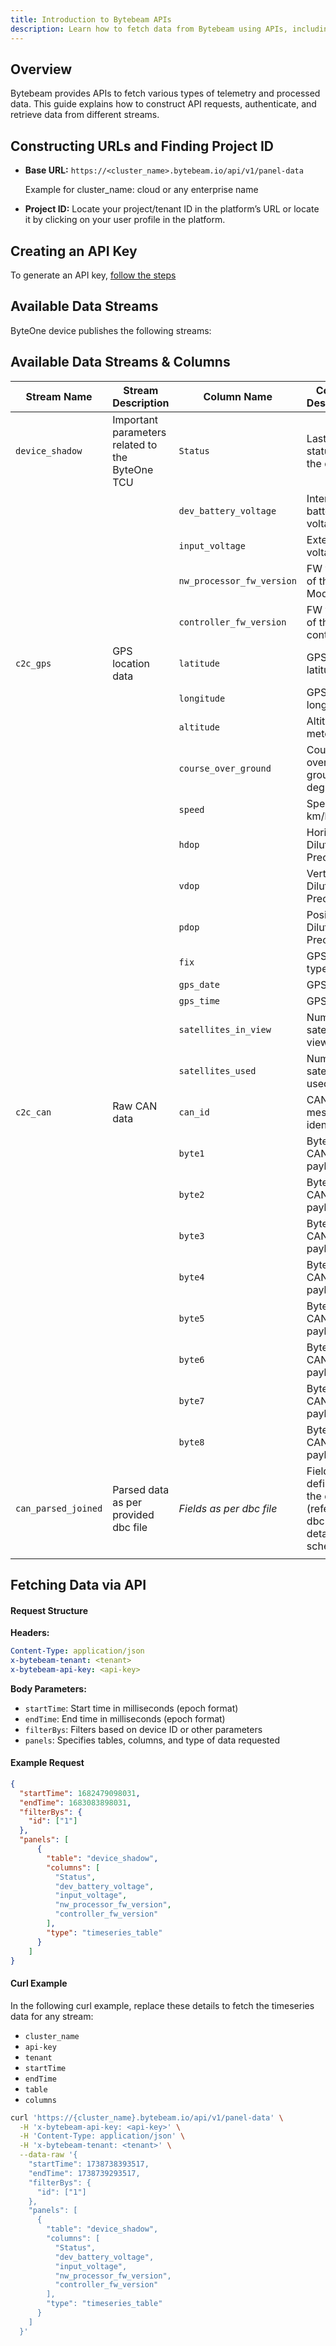 ```yaml
---
title: Introduction to Bytebeam APIs
description: Learn how to fetch data from Bytebeam using APIs, including constructing URLs, creating API keys, and fetching time-series data.
---
```


## Overview
Bytebeam provides APIs to fetch various types of telemetry and processed data. This guide explains how to construct API requests, authenticate, and retrieve data from different streams.

## Constructing URLs and Finding Project ID

- **Base URL:** `https://<cluster_name>.bytebeam.io/api/v1/panel-data` 

  Example for cluster_name: cloud or any enterprise name
- **Project ID:** Locate your project/tenant ID in the platform’s URL or locate it by clicking on your user profile in the platform.

## Creating an API Key

To generate an API key, [follow the steps](/platform-guide/api-keys/create-an-api-key)


## Available Data Streams

ByteOne device publishes the following streams:

## Available Data Streams & Columns

| **Stream Name**      | **Stream Description**                               | **Column Name**             | **Column Description**                                                   |
|----------------------|------------------------------------------------------|-----------------------------|---------------------------------------------------------------------------|
| `device_shadow`      | Important parameters related to the ByteOne TCU     | `Status`                    | Last known status of the device                                           |
|                      |                                                      | `dev_battery_voltage`       | Internal battery voltage                                                  |
|                      |                                                      | `input_voltage`             | External voltage                                                          |
|                      |                                                      | `nw_processor_fw_version`   | FW version of the GSM Modem                                               |
|                      |                                                      | `controller_fw_version`     | FW version of the controller                                              |
| `c2c_gps`            | GPS location data                                    | `latitude`                  | GPS latitude                                                              |
|                      |                                                      | `longitude`                 | GPS longitude                                                             |
|                      |                                                      | `altitude`                  | Altitude in meters                                                        |
|                      |                                                      | `course_over_ground`        | Course over ground in degrees                                             |
|                      |                                                      | `speed`                     | Speed in km/h                                                             |
|                      |                                                      | `hdop`                      | Horizontal Dilution of Precision                                          |
|                      |                                                      | `vdop`                      | Vertical Dilution of Precision                                            |
|                      |                                                      | `pdop`                      | Position Dilution of Precision                                            |
|                      |                                                      | `fix`                       | GPS fix type                                                              |
|                      |                                                      | `gps_date`                  | GPS date                                                                  |
|                      |                                                      | `gps_time`                  | GPS time                                                                  |
|                      |                                                      | `satellites_in_view`        | Number of satellites in view                                              |
|                      |                                                      | `satellites_used`           | Number of satellites used                                                 |
| `c2c_can`            | Raw CAN data                                         | `can_id`                    | CAN message identifier                                                    |
|                      |                                                      | `byte1`                     | Byte 1 of CAN data payload                                                |
|                      |                                                      | `byte2`                     | Byte 2 of CAN data payload                                                |
|                      |                                                      | `byte3`                     | Byte 3 of CAN data payload                                                |
|                      |                                                      | `byte4`                     | Byte 4 of CAN data payload                                                |
|                      |                                                      | `byte5`                     | Byte 5 of CAN data payload                                                |
|                      |                                                      | `byte6`                     | Byte 6 of CAN data payload                                                |
|                      |                                                      | `byte7`                     | Byte 7 of CAN data payload                                                |
|                      |                                                      | `byte8`                     | Byte 8 of CAN data payload                                                |
| `can_parsed_joined`  | Parsed data as per provided dbc file                 | *Fields as per dbc file*      | Fields defined by the dbc file (refer to the dbc file for detailed schema)  |
                                  |


## Fetching Data via API

#### Request Structure

**Headers:**
```yaml
Content-Type: application/json
x-bytebeam-tenant: <tenant>
x-bytebeam-api-key: <api-key>
```

**Body Parameters:**
- `startTime`: Start time in milliseconds (epoch format)
- `endTime`: End time in milliseconds (epoch format)
- `filterBys`: Filters based on device ID or other parameters
- `panels`: Specifies tables, columns, and type of data requested

#### Example Request
```json
{
  "startTime": 1682479098031,
  "endTime": 1683083898031,
  "filterBys": {
    "id": ["1"]
  },
  "panels": [
      {
        "table": "device_shadow",
        "columns": [
          "Status",
          "dev_battery_voltage",
          "input_voltage",
          "nw_processor_fw_version",
          "controller_fw_version"
        ],
        "type": "timeseries_table"
      }
    ]
}
```

#### Curl Example

In the following curl example, replace these details to fetch the timeseries data for any stream:
- `cluster_name`
- `api-key`
- `tenant`
- `startTime`
- `endTime`
- `table`
- `columns`


```bash
curl 'https://{cluster_name}.bytebeam.io/api/v1/panel-data' \
  -H 'x-bytebeam-api-key: <api-key>' \
  -H 'Content-Type: application/json' \
  -H 'x-bytebeam-tenant: <tenant>' \
  --data-raw '{
    "startTime": 1738738393517,
    "endTime": 1738739293517,
    "filterBys": {
      "id": ["1"]
    },
    "panels": [
      {
        "table": "device_shadow",
        "columns": [
          "Status",
          "dev_battery_voltage",
          "input_voltage",
          "nw_processor_fw_version",
          "controller_fw_version"
        ],
        "type": "timeseries_table"
      }
    ]
  }'
```